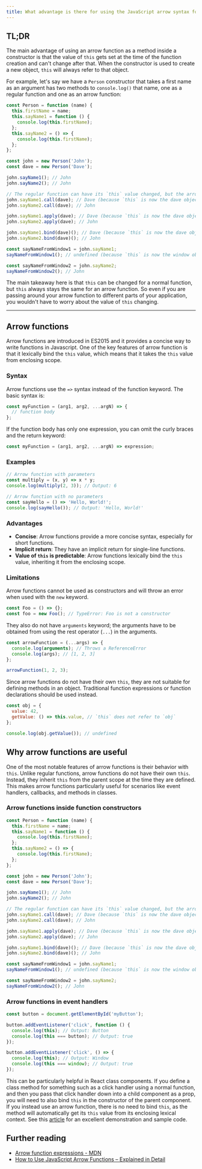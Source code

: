 ```yaml
---
title: What advantage is there for using the JavaScript arrow syntax for a method in a constructor?
---
```


## TL;DR

The main advantage of using an arrow function as a method inside a constructor is that the value of `this` gets set at the time of the function creation and can't change after that. When the constructor is used to create a new object, `this` will always refer to that object.

For example, let's say we have a `Person` constructor that takes a first name as an argument has two methods to `console.log()` that name, one as a regular function and one as an arrow function:

```js live
const Person = function (name) {
  this.firstName = name;
  this.sayName1 = function () {
    console.log(this.firstName);
  };
  this.sayName2 = () => {
    console.log(this.firstName);
  };
};

const john = new Person('John');
const dave = new Person('Dave');

john.sayName1(); // John
john.sayName2(); // John

// The regular function can have its `this` value changed, but the arrow function cannot
john.sayName1.call(dave); // Dave (because `this` is now the dave object)
john.sayName2.call(dave); // John

john.sayName1.apply(dave); // Dave (because `this` is now the dave object)
john.sayName2.apply(dave); // John

john.sayName1.bind(dave)(); // Dave (because `this` is now the dave object)
john.sayName2.bind(dave)(); // John

const sayNameFromWindow1 = john.sayName1;
sayNameFromWindow1(); // undefined (because `this` is now the window object)

const sayNameFromWindow2 = john.sayName2;
sayNameFromWindow2(); // John
```

The main takeaway here is that `this` can be changed for a normal function, but `this` always stays the same for an arrow function. So even if you are passing around your arrow function to different parts of your application, you wouldn't have to worry about the value of `this` changing.

---

## Arrow functions

Arrow functions are introduced in ES2015 and it provides a concise way to write functions in Javascript. One of the key features of arrow function is that it lexically bind the `this` value, which means that it takes the `this` value from enclosing scope.

### Syntax

Arrow functions use the `=>` syntax instead of the function keyword. The basic syntax is:

```js
const myFunction = (arg1, arg2, ...argN) => {
  // function body
};
```

If the function body has only one expression, you can omit the curly braces and the return keyword:

```js
const myFunction = (arg1, arg2, ...argN) => expression;
```

### Examples

```js live
// Arrow function with parameters
const multiply = (x, y) => x * y;
console.log(multiply(2, 3)); // Output: 6

// Arrow function with no parameters
const sayHello = () => 'Hello, World!';
console.log(sayHello()); // Output: 'Hello, World!'
```

### Advantages

- **Concise**: Arrow functions provide a more concise syntax, especially for short functions.
- **Implicit return**: They have an implicit return for single-line functions.
- **Value of `this` is predictable**: Arrow functions lexically bind the `this` value, inheriting it from the enclosing scope.

### Limitations

Arrow functions cannot be used as constructors and will throw an error when used with the `new` keyword.

```js live
const Foo = () => {};
const foo = new Foo(); // TypeError: Foo is not a constructor
```

They also do not have `arguments` keyword; the arguments have to be obtained from using the rest operator (`...`) in the arguments.

```js live
const arrowFunction = (...args) => {
  console.log(arguments); // Throws a ReferenceError
  console.log(args); // [1, 2, 3]
};

arrowFunction(1, 2, 3);
```

Since arrow functions do not have their own `this`, they are not suitable for defining methods in an object. Traditional function expressions or function declarations should be used instead.

```js live
const obj = {
  value: 42,
  getValue: () => this.value, // `this` does not refer to `obj`
};

console.log(obj.getValue()); // undefined
```

## Why arrow functions are useful

One of the most notable features of arrow functions is their behavior with `this`. Unlike regular functions, arrow functions do not have their own `this`. Instead, they inherit `this` from the parent scope at the time they are defined. This makes arrow functions particularly useful for scenarios like event handlers, callbacks, and methods in classes.

### Arrow functions inside function constructors

```js live
const Person = function (name) {
  this.firstName = name;
  this.sayName1 = function () {
    console.log(this.firstName);
  };
  this.sayName2 = () => {
    console.log(this.firstName);
  };
};

const john = new Person('John');
const dave = new Person('Dave');

john.sayName1(); // John
john.sayName2(); // John

// The regular function can have its `this` value changed, but the arrow function cannot
john.sayName1.call(dave); // Dave (because `this` is now the dave object)
john.sayName2.call(dave); // John

john.sayName1.apply(dave); // Dave (because `this` is now the dave object)
john.sayName2.apply(dave); // John

john.sayName1.bind(dave)(); // Dave (because `this` is now the dave object)
john.sayName2.bind(dave)(); // John

const sayNameFromWindow1 = john.sayName1;
sayNameFromWindow1(); // undefined (because `this` is now the window object)

const sayNameFromWindow2 = john.sayName2;
sayNameFromWindow2(); // John
```

### Arrow functions in event handlers

```js
const button = document.getElementById('myButton');

button.addEventListener('click', function () {
  console.log(this); // Output: Button
  console.log(this === button); // Output: true
});

button.addEventListener('click', () => {
  console.log(this); // Output: Window
  console.log(this === window); // Output: true
});
```

This can be particularly helpful in React class components. If you define a class method for something such as a click handler using a normal function, and then you pass that click handler down into a child component as a prop, you will need to also bind `this` in the constructor of the parent component. If you instead use an arrow function, there is no need to bind `this`, as the method will automatically get its `this` value from its enclosing lexical context. See this [article](https://medium.com/@machnicki/handle-events-in-react-with-arrow-functions-ede88184bbb) for an excellent demonstration and sample code.

## Further reading

- [Arrow function expressions - MDN ](https://developer.mozilla.org/en-US/docs/Web/JavaScript/Reference/Functions/Arrow_functions)
- [How to Use JavaScript Arrow Functions – Explained in Detail](https://www.freecodecamp.org/news/javascript-arrow-functions-in-dep)
